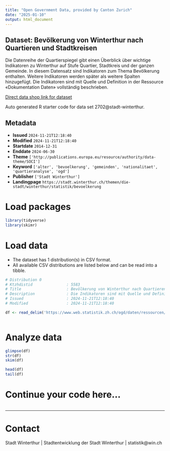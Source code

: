```yaml
---
title: "Open Government Data, provided by Canton Zurich"
date: "2025-01-10"
output: html_document
---
```


## Dataset: Bevölkerung von Winterthur nach Quartieren und Stadtkreisen

Die Datenreihe der Quartierspiegel gibt einen Überblick über wichtige Indikatoren zu Winterthur auf Stufe Quartier, Stadtkreis und der ganzen Gemeinde. In diesem Datensatz sind Indikatoren zum Thema Bevölkerung enthalten. Weitere Indikatoren werden später als weitere Spalten hinzugefügt. Die Indikatoren sind mit Quelle und Definition in der Ressource «Dokumentation Daten» vollständig beschrieben.

[Direct data shop link for dataset](https://www.zh.ch/de/politik-staat/statistik-daten/datenkatalog.html#/datasets/2702@stadt-winterthur)

Auto generated R starter code for data set 2702@stadt-winterthur.

## Metadata

- **Issued** `2024-11-21T12:18:40`
- **Modified** `2024-11-21T12:18:40`
- **Startdate** `2014-12-31`
- **Enddate** `2024-06-30`
- **Theme** `['http://publications.europa.eu/resource/authority/data-theme/SOCI']`
- **Keyword** `['alter', 'bevoelkerung', 'gemeinden', 'nationalitaet', 'quartieranalyse', 'ogd']`
- **Publisher** `['Stadt Winterthur']`
- **Landingpage** `https://stadt.winterthur.ch/themen/die-stadt/winterthur/statistik/bevoelkerung`


# Load packages

```r

library(tidyverse)
library(skimr)

```

# Load data

-   The dataset has 1 distribution(s) in CSV format.
-   All available CSV distributions are listed below and can be read into a tibble.

```r

# Distribution 0
# Ktzhdistid               : 5583
# Title                    : Bevölkerung von Winterthur nach Quartieren und Stadtkreisen
# Description              : Die Indikatoren sind mit Quelle und Definition in der Ressource «Dokumentation Daten» vollständig beschrieben.
# Issued                   : 2024-11-21T12:18:40
# Modified                 : 2024-11-21T12:18:40

df <- read_delim('https://www.web.statistik.zh.ch/ogd/daten/ressourcen/KTZH_00002702_00005583.csv')



```

# Analyze data

```r

glimpse(df)
str(df)
skim(df)

head(df)
tail(df)

```

# Continue your code here...

```r

```

------------------------------------------------------------------------

# Contact

Stadt Winterthur | Stadtentwicklung der Stadt Winterthur | statistik@win.ch
